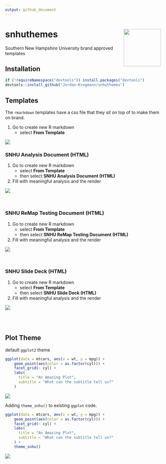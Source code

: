 ```yaml
---
output: github_document
---
```

# snhuthemes <img src="./imgs/snhu-logo.png" align="right" width="120" />

Southern New Hampshire University brand approved templates

## Installation

```r
if (!requireNamespace("devtools")) install.packages("devtools")
devtools::install_github("Jordan-Krogmann/snhuthemes")
```

## Templates

The `rmarkdown` templates have a css file that they sit on top of to make them on brand.

1. Go to create new R markdown
    + select __From Template__
    
![](./imgs/template_3.PNG)


### SNHU Analysis Document (HTML)

1. Go to create new R markdown
    + select __From Template__
    + then select __SNHU Analysis Document (HTML)__
2. Fill with meaningful analysis and the render

  ![](./imgs/template_4.PNG)

<br>

### SNHU ReMap Testing Document (HTML)

1. Go to create new R markdown
    + select __From Template__
    + then select __SNHU ReMap Testing Document (HTML)__
2. Fill with meaningful analysis and the render


![](./imgs/reamp.PNG)  

<br>

### SNHU Slide Deck (HTML)

1. Go to create new R markdown
    + select __From Template__
    + then select __SNHU Slide Deck (HTML)__
2. Fill with meaningful analysis and the render

![](./imgs/slide_2.PNG)  

<br>
<br>

## Plot Theme

default `ggplot2` theme

``` r
ggplot(data = mtcars, aes(x = wt, y = mpg)) +
    geom_point(aes(color = as.factor(cyl))) +
    facet_grid(~ cyl) + 
    labs(
      title = "An Amazing Plot",
      subtitle = "What can the subtitle tell us?"
    ) 
```

![](./imgs/ggplot2_theme_plt.png)


Adding `theme_snhu()` to existing `ggplot` code.

``` r
ggplot(data = mtcars, aes(x = wt, y = mpg)) +
    geom_point(aes(color = as.factor(cyl))) +
    facet_grid(~ cyl) + 
    labs(
      title = "An Amazing Plot",
      subtitle = "What can the subtitle tell us?"
    ) + 
    theme_snhu()
```

![](./imgs/snhu_theme_plt.png)

